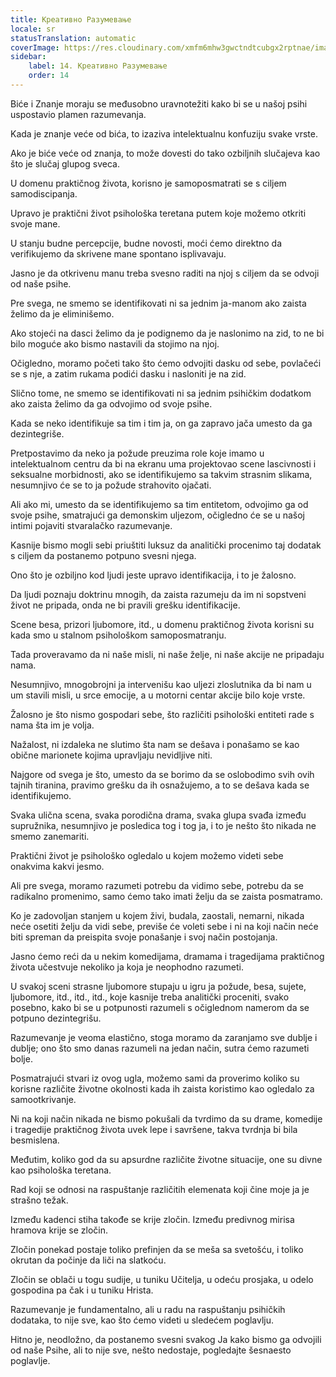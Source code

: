 ```yaml
---
title: Креативно Разумевање
locale: sr
statusTranslation: automatic
coverImage: https://res.cloudinary.com/xmfm6mhw3gwctndtcubgx2rptnae/image/upload/v1741354419/small_cover_la_gran_rebelion_28716e29d2.webp
sidebar:
    label: 14. Креативно Разумевање
    order: 14
---
```

Biće i Znanje moraju se međusobno uravnotežiti kako bi se u našoj psihi uspostavio plamen razumevanja.

Kada je znanje veće od bića, to izaziva intelektualnu konfuziju svake vrste.

Ako je biće veće od znanja, to može dovesti do tako ozbiljnih slučajeva kao što je slučaj glupog sveca.

U domenu praktičnog života, korisno je samoposmatrati se s ciljem samodiscipanja.

Upravo je praktični život psihološka teretana putem koje možemo otkriti svoje mane.

U stanju budne percepcije, budne novosti, moći ćemo direktno da verifikujemo da skrivene mane spontano isplivavaju.

Jasno je da otkrivenu manu treba svesno raditi na njoj s ciljem da se odvoji od naše psihe.

Pre svega, ne smemo se identifikovati ni sa jednim ja-manom ako zaista želimo da je eliminišemo.

Ako stojeći na dasci želimo da je podignemo da je naslonimo na zid, to ne bi bilo moguće ako bismo nastavili da stojimo na njoj.

Očigledno, moramo početi tako što ćemo odvojiti dasku od sebe, povlačeći se s nje, a zatim rukama podići dasku i nasloniti je na zid.

Slično tome, ne smemo se identifikovati ni sa jednim psihičkim dodatkom ako zaista želimo da ga odvojimo od svoje psihe.

Kada se neko identifikuje sa tim i tim ja, on ga zapravo jača umesto da ga dezintegriše.

Pretpostavimo da neko ja požude preuzima role koje imamo u intelektualnom centru da bi na ekranu uma projektovao scene lascivnosti i seksualne morbidnosti, ako se identifikujemo sa takvim strasnim slikama, nesumnjivo će se to ja požude strahovito ojačati.

Ali ako mi, umesto da se identifikujemo sa tim entitetom, odvojimo ga od svoje psihe, smatrajući ga demonskim uljezom, očigledno će se u našoj intimi pojaviti stvaralačko razumevanje.

Kasnije bismo mogli sebi priuštiti luksuz da analitički procenimo taj dodatak s ciljem da postanemo potpuno svesni njega.

Ono što je ozbiljno kod ljudi jeste upravo identifikacija, i to je žalosno.

Da ljudi poznaju doktrinu mnogih, da zaista razumeju da im ni sopstveni život ne pripada, onda ne bi pravili grešku identifikacije.

Scene besa, prizori ljubomore, itd., u domenu praktičnog života korisni su kada smo u stalnom psihološkom samoposmatranju.

Tada proveravamo da ni naše misli, ni naše želje, ni naše akcije ne pripadaju nama.

Nesumnjivo, mnogobrojni ja intervenišu kao uljezi zloslutnika da bi nam u um stavili misli, u srce emocije, a u motorni centar akcije bilo koje vrste.

Žalosno je što nismo gospodari sebe, što različiti psihološki entiteti rade s nama šta im je volja.

Nažalost, ni izdaleka ne slutimo šta nam se dešava i ponašamo se kao obične marionete kojima upravljaju nevidljive niti.

Najgore od svega je što, umesto da se borimo da se oslobodimo svih ovih tajnih tiranina, pravimo grešku da ih osnažujemo, a to se dešava kada se identifikujemo.

Svaka ulična scena, svaka porodična drama, svaka glupa svađa između supružnika, nesumnjivo je posledica tog i tog ja, i to je nešto što nikada ne smemo zanemariti.

Praktični život je psihološko ogledalo u kojem možemo videti sebe onakvima kakvi jesmo.

Ali pre svega, moramo razumeti potrebu da vidimo sebe, potrebu da se radikalno promenimo, samo ćemo tako imati želju da se zaista posmatramo.

Ko je zadovoljan stanjem u kojem živi, budala, zaostali, nemarni, nikada neće osetiti želju da vidi sebe, previše će voleti sebe i ni na koji način neće biti spreman da preispita svoje ponašanje i svoj način postojanja.

Jasno ćemo reći da u nekim komedijama, dramama i tragedijama praktičnog života učestvuje nekoliko ja koja je neophodno razumeti.

U svakoj sceni strasne ljubomore stupaju u igru ja požude, besa, sujete, ljubomore, itd., itd., itd., koje kasnije treba analitički proceniti, svako posebno, kako bi se u potpunosti razumeli s očiglednom namerom da se potpuno dezintegrišu.

Razumevanje je veoma elastično, stoga moramo da zaranjamo sve dublje i dublje; ono što smo danas razumeli na jedan način, sutra ćemo razumeti bolje.

Posmatrajući stvari iz ovog ugla, možemo sami da proverimo koliko su korisne različite životne okolnosti kada ih zaista koristimo kao ogledalo za samootkrivanje.

Ni na koji način nikada ne bismo pokušali da tvrdimo da su drame, komedije i tragedije praktičnog života uvek lepe i savršene, takva tvrdnja bi bila besmislena.

Međutim, koliko god da su apsurdne različite životne situacije, one su divne kao psihološka teretana.

Rad koji se odnosi na raspuštanje različitih elemenata koji čine moje ja je strašno težak.

Između kadenci stiha takođe se krije zločin. Između predivnog mirisa hramova krije se zločin.

Zločin ponekad postaje toliko prefinjen da se meša sa svetošću, i toliko okrutan da počinje da liči na slatkoću.

Zločin se oblači u togu sudije, u tuniku Učitelja, u odeću prosjaka, u odelo gospodina pa čak i u tuniku Hrista.

Razumevanje je fundamentalno, ali u radu na raspuštanju psihičkih dodataka, to nije sve, kao što ćemo videti u sledećem poglavlju.

Hitno je, neodložno, da postanemo svesni svakog Ja kako bismo ga odvojili od naše Psihe, ali to nije sve, nešto nedostaje, pogledajte šesnaesto poglavlje.

